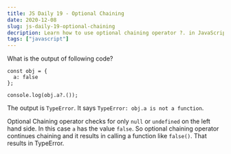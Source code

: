 ```yaml
---
title: JS Daily 19 - Optional Chaining
date: 2020-12-08
slug: js-daily-19-optional-chaining
decription: Learn how to use optional chaining operator ?. in JavaScript
tags: ["javascript"]
---
```



What is the output of following code?

```javascript{numberLines: true}
const obj = {
  a: false
};

console.log(obj.a?.());
```

<Divider />

The output is `TypeError`. It says `TypeError: obj.a is not a function`.

Optional Chaining operator checks for only `null` or `undefined` on the left hand side. In this case `a` has the value `false`. So optional chaining operator continues chaining and it results in calling a function like `false()`. That results in TypeError.
